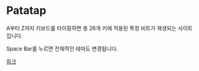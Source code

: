 
<BackTop />

# Patatap

A부터 Z까지 키보드를 타이핑하면 총 26개 키에 적용된 특정 비트가 재생되는 사이트입니다.

Space Bar를 누르면 전체적인 테마도 변경됩니다.

[링크](https://patatap.com/)

<Comment />
